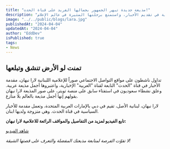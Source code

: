 ```yaml
---
title: "مذيعة جديدة تبهر الجمهور بجمالها الفريد على قناة الحدث!"
description: "اكتشف قصة لارا نبهان، المقدمة المذهلة في قناة الحدث، التي تجمع بين جمالها اللافت واحترافيتها العالية في تقديم الأخبار، واستمتع برحلتها المثيرة في عالم الإعلام!"
image: "../../public/blogs/lara.jpg"
publishedAt: "2024-04-04"
updatedAt: "2024-04-04"
author: "EddDev"
isPublished: true
tags:
- News
---
```


## تمنت لو الأرض تنشق وتبلعها

تداول ناشطون على مواقع التواصل الاجتماعي صوراً للإعلامية اللبنانية لارا نبهان، مقدمة الأخبار في قناة "الحدث" التابعة لقناة "العربية" الإخبارية، واعتبروها أجمل مذيعة عربية. وعلق نشطاء سعوديون في استفتاء سابق على منصة تويتر، على صور المذيعة لارا نبهان بقولهم إنها أجمل مذيعة بالعالم بلا منازع.

لارا نبهان، لبنانية الأصل، تقيم في دبي بالإمارات العربية المتحدة، وتعمل مقدمة للأخبار السياسية في قناة الحدث. وهي متزوجة ولديها ابنان.

**تابع الفيديو لمزيد من التفاصيل والمواقف الرائعة للاعلامية لارا نبهان:**

[شاهد الفيديو](https://www.profitablegatecpm.com/j75ssn35?key=55f12044e7cbff305d4db14598c53a3a)

*لا تفوّت الفرصة لمتابعة مذيعتك المفضلة والتعرف على قصتها الشيقة!*
